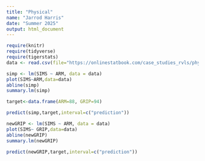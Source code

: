 ```yaml
---
title: "Physical"
name: "Jarrod Harris"
date: "Summer 2025"
output: html_document
---
```


```r
require(knitr)
require(tidyverse)
require(tigerstats)
data <- read.csv(file="https://onlinestatbook.com/case_studies_rvls/physical_strength/data.txt", sep="", header=TRUE)
```


```r
simp <- lm(SIMS ~ ARM, data = data)
plot(SIMS~ARM,data=data)
abline(simp)
summary.lm(simp)
```
```r
target<-data.frame(ARM=88, GRIP=94)
```
 
```r
predict(simp,target,interval=c("prediction"))
```

```r
newGRIP <- lm(SIMS ~ ARM, data = data)
plot(SIMS~ GRIP,data=data)
abline(newGRIP)
summary.lm(newGRIP)
```

```r
predict(newGRIP,target,interval=c("prediction"))
```


